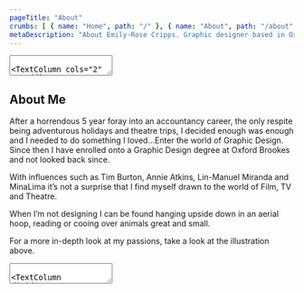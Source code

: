 ```yaml
---
pageTitle: "About"
crumbs: [ { name: "Home", path: "/" }, { name: "About", path: "/about" } ]
metaDescription: "About Emily-Rose Cripps. Graphic designer based in Oxford, UK. Book-making, exhibition design and more."
---
```


<FullImage width="300"
    imagePath="about/about-me-main.jpg"
    imageAlt="Placeholder"
 />

<TextArea>

<TextColumn cols="2" noPadding="true">
<TextArea>

<TextColumn headerAlign="left">

## Currently developing skills in...

Hand-written signwriting

</TextColumn>
<TextColumn divider="top" headerAlign="left">

## Next skill to tackle...

Vector illustration

</TextColumn>
<TextColumn divider="top" headerAlign="left">

## Song on repeat...

<FontAwesomeIcon icon={["fab", "spotify"]} />&nbsp;
<a href="https://open.spotify.com/track/03yOjwHoOPDlTUg0NRxN6t?si=4c49c8d9c57645fb" target="_blank">Cemetary Gates - The Smiths</a>

</TextColumn>

</TextArea>
</TextColumn>

<TextColumn cols="2" headerAlign="left">

## About Me

After a horrendous 5 year foray into an accountancy career, the only respite being adventurous holidays and theatre trips, I decided enough was enough and I needed to do something I loved...Enter the world of Graphic Design. Since then I have enrolled onto a Graphic Design degree at Oxford Brookes and not looked back since. 

With influences such as Tim Burton, Annie Atkins, Lin-Manuel Miranda and MinaLima it’s not a surprise that I find myself drawn to the world of Film, TV and Theatre.

When I’m not designing I can be found hanging upside down in an aerial hoop, reading or cooing over animals great and small.

For a more in-depth look at my passions, take a look at the illustration above.

</TextColumn>

</TextArea>

<TextArea>

<TextColumn divider="top">

## Awards

<table>
    <tbody>
        <tr>
            <td>Shortlisted Design for the Giraffe About Town Trail</td>
            <td>THE ROYAL ZOOLOGICAL SOCIETY OF SCOTLAND</td>
            <td>2022</td>
        </tr>
    </tbody>
</table>

</TextColumn>

</TextArea>